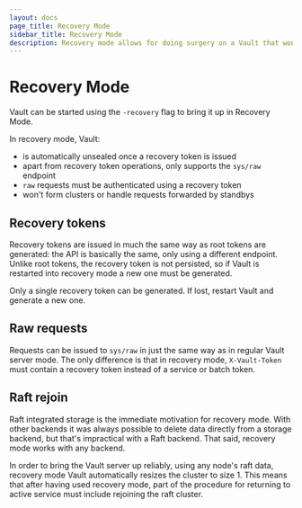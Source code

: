 ```yaml
---
layout: docs
page_title: Recovery Mode
sidebar_title: Recovery Mode
description: Recovery mode allows for doing surgery on a Vault that won't start.
---
```


# Recovery Mode

Vault can be started using the `-recovery` flag to bring it up in Recovery Mode.

In recovery mode, Vault:
- is automatically unsealed once a recovery token is issued
- apart from recovery token operations, only supports the `sys/raw` endpoint
- `raw` requests must be authenticated using a recovery token
- won't form clusters or handle requests forwarded by standbys

## Recovery tokens

Recovery tokens are issued in much the same way as root tokens are generated:
the API is basically the same, only using a different endpoint. Unlike root
tokens, the recovery token is not persisted, so if Vault is restarted into
recovery mode a new one must be generated.

Only a single recovery token can be generated. If lost, restart Vault and
generate a new one.

## Raw requests

Requests can be issued to `sys/raw` in just the same way as in regular Vault
server mode.  The only difference is that in recovery mode, `X-Vault-Token`
must contain a recovery token instead of a service or batch token.

## Raft rejoin

Raft integrated storage is the immediate motivation for recovery mode.  With
other backends it was always possible to delete data directly from a storage
backend, but that's impractical with a Raft backend.  That said, recovery mode
works with any backend.

In order to bring the Vault server up reliably, using any node's raft data,
recovery mode Vault automatically resizes the cluster to size 1.  This means
that after having used recovery mode, part of the procedure for returning to
active service must include rejoining the raft cluster.


